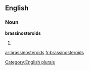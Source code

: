 
==English==

===Noun===
'''brassinosteroids'''

# {{plural of|[[brassinosteroid]]}}

[[Category:English plurals]]

[[ar:brassinosteroids]]
[[fr:brassinosteroids]]